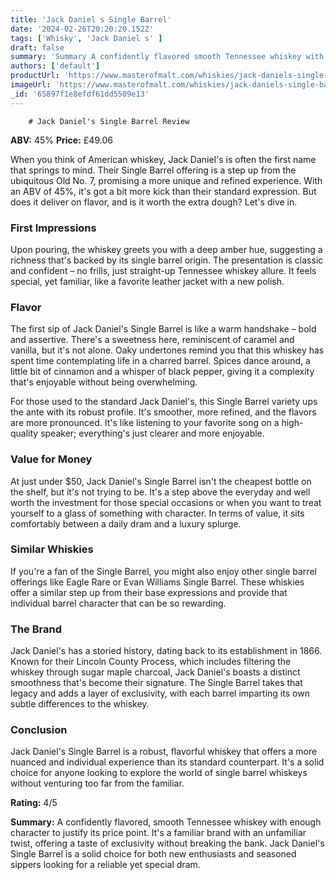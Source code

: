 ```yaml
---
title: 'Jack Daniel s Single Barrel'
date: '2024-02-26T20:20:20.152Z'
tags: ['Whisky', 'Jack Daniel s' ]
draft: false
summary: 'Summary A confidently flavored smooth Tennessee whiskey with enough character to justify its price point Its a familiar brand with an unfamiliar twist offering a taste of exclusivity without breaking the bank Jack Daniels Single Barrel is a solid choice for both new enthusiasts and seasoned sippers looking for a reliable yet special dram...'
authors: ['default']
productUrl: 'https://www.masterofmalt.com/whiskies/jack-daniels-single-barrel-whiskey/'
imageUrl: 'https://www.masterofmalt.com/whiskies/jack-daniels-single-barrel-whiskey.jpg'
_id: '65897f1e8efdf61dd5509e13'
---
```

        
        # Jack Daniel's Single Barrel Review

**ABV:** 45%
**Price:** £49.06

When you think of American whiskey, Jack Daniel's is often the first name that springs to mind. Their Single Barrel offering is a step up from the ubiquitous Old No. 7, promising a more unique and refined experience. With an ABV of 45%, it's got a bit more kick than their standard expression. But does it deliver on flavor, and is it worth the extra dough? Let's dive in.

### First Impressions
Upon pouring, the whiskey greets you with a deep amber hue, suggesting a richness that's backed by its single barrel origin. The presentation is classic and confident – no frills, just straight-up Tennessee whiskey allure. It feels special, yet familiar, like a favorite leather jacket with a new polish.

### Flavor
The first sip of Jack Daniel's Single Barrel is like a warm handshake – bold and assertive. There's a sweetness here, reminiscent of caramel and vanilla, but it's not alone. Oaky undertones remind you that this whiskey has spent time contemplating life in a charred barrel. Spices dance around, a little bit of cinnamon and a whisper of black pepper, giving it a complexity that's enjoyable without being overwhelming.

For those used to the standard Jack Daniel's, this Single Barrel variety ups the ante with its robust profile. It's smoother, more refined, and the flavors are more pronounced. It's like listening to your favorite song on a high-quality speaker; everything's just clearer and more enjoyable.

### Value for Money
At just under $50, Jack Daniel's Single Barrel isn't the cheapest bottle on the shelf, but it's not trying to be. It's a step above the everyday and well worth the investment for those special occasions or when you want to treat yourself to a glass of something with character. In terms of value, it sits comfortably between a daily dram and a luxury splurge.

### Similar Whiskies
If you're a fan of the Single Barrel, you might also enjoy other single barrel offerings like Eagle Rare or Evan Williams Single Barrel. These whiskies offer a similar step up from their base expressions and provide that individual barrel character that can be so rewarding.

### The Brand
Jack Daniel's has a storied history, dating back to its establishment in 1866. Known for their Lincoln County Process, which includes filtering the whiskey through sugar maple charcoal, Jack Daniel's boasts a distinct smoothness that's become their signature. The Single Barrel takes that legacy and adds a layer of exclusivity, with each barrel imparting its own subtle differences to the whiskey.

### Conclusion
Jack Daniel's Single Barrel is a robust, flavorful whiskey that offers a more nuanced and individual experience than its standard counterpart. It's a solid choice for anyone looking to explore the world of single barrel whiskeys without venturing too far from the familiar.

**Rating:** 4/5

**Summary:** A confidently flavored, smooth Tennessee whiskey with enough character to justify its price point. It's a familiar brand with an unfamiliar twist, offering a taste of exclusivity without breaking the bank. Jack Daniel's Single Barrel is a solid choice for both new enthusiasts and seasoned sippers looking for a reliable yet special dram.
      